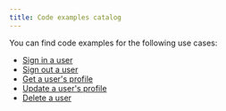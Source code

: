 ```yaml
---
title: Code examples catalog
---
```




You can find code examples for the following use cases:

- [Sign in a user](/manual/code-examples/sign-in-user)
- [Sign out a user](/manual/code-examples/sign-out-user)
- [Get a user's profile](/manual/code-examples/get-user-profile)
- [Update a user's profile](/manual/code-examples/update-user-profile)
- [Delete a user](/manual/code-examples/delete-user)